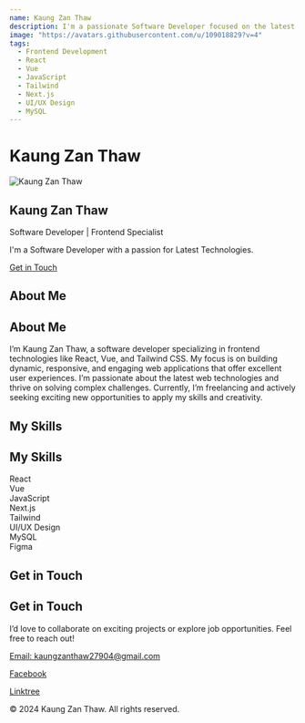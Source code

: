 ```yaml
---
name: Kaung Zan Thaw
description: I'm a passionate Software Developer focused on the latest technologies, specializing in frontend development, freelancing, and seeking new opportunities.
image: "https://avatars.githubusercontent.com/u/109018829?v=4"
tags:
  - Frontend Development
  - React
  - Vue
  - JavaScript
  - Tailwind
  - Next.js
  - UI/UX Design
  - MySQL
---
```


# Kaung Zan Thaw

<section style={{ textAlign: 'center', padding: '50px 0' }}>
  <img 
    src="https://avatars.githubusercontent.com/u/109018829?v=4" 
    alt="Kaung Zan Thaw" 
    style={{ borderRadius: '50%', width: '150px' }} 
  />
  <h1 style={{ fontSize: '2.5rem', marginTop: '20px' }}>Kaung Zan Thaw</h1>
  <p style={{ fontSize: '1.2rem', color: '#777' }}>Software Developer | Frontend Specialist</p>
  <p style={{ marginTop: '15px' }}>I'm a Software Developer with a passion for Latest Technologies.</p>
  <a href="#contact" style={{ padding: '10px 20px', backgroundColor: '#ff512f', color: 'white', borderRadius: '5px', textDecoration: 'none', display: 'inline-block', marginTop: '20px' }}>
    Get in Touch
  </a>
</section>

## About Me

<section style={{ padding: '50px 0', textAlign: 'center' }}>
  <h2 style={{ fontSize: '2rem', marginBottom: '20px' }}>About Me</h2>
  <p style={{ maxWidth: '600px', margin: '0 auto', lineHeight: '1.6' }}>
    I’m Kaung Zan Thaw, a software developer specializing in frontend technologies like React, Vue, and Tailwind CSS. 
    My focus is on building dynamic, responsive, and engaging web applications that offer excellent user experiences. 
    I’m passionate about the latest web technologies and thrive on solving complex challenges. 
    Currently, I’m freelancing and actively seeking exciting new opportunities to apply my skills and creativity.
  </p>
</section>

## My Skills

<section style={{ padding: '50px 0', textAlign: 'center' }}>
  <h2 style={{ fontSize: '2rem', marginBottom: '20px' }}>My Skills</h2>
  <div style={{ display: 'flex', justifyContent: 'center', flexWrap: 'wrap', gap: '20px' }}>
    <div style={{ padding: '20px', backgroundColor: '#333', borderRadius: '5px' }}>React</div>
    <div style={{ padding: '20px', backgroundColor: '#333', borderRadius: '5px' }}>Vue</div>
    <div style={{ padding: '20px', backgroundColor: '#333', borderRadius: '5px' }}>JavaScript</div>
    <div style={{ padding: '20px', backgroundColor: '#333', borderRadius: '5px' }}>Next.js</div>
    <div style={{ padding: '20px', backgroundColor: '#333', borderRadius: '5px' }}>Tailwind</div>
    <div style={{ padding: '20px', backgroundColor: '#333', borderRadius: '5px' }}>UI/UX Design</div>
    <div style={{ padding: '20px', backgroundColor: '#333', borderRadius: '5px' }}>MySQL</div>
    <div style={{ padding: '20px', backgroundColor: '#333', borderRadius: '5px' }}>Figma</div>
  </div>
</section>

## Get in Touch

<section id="contact" style={{ padding: '50px 0', textAlign: 'center' }}>
  <h2 style={{ fontSize: '2rem', marginBottom: '20px' }}>Get in Touch</h2>
  <p style={{ maxWidth: '600px', margin: '0 auto', lineHeight: '1.6' }}>
    I’d love to collaborate on exciting projects or explore job opportunities. Feel free to reach out!
  </p>
  <p style={{ marginTop: '20px' }}>
    <a href="mailto:kaungzanthaw27904@gmail.com" style={{ color: '#ff512f', textDecoration: 'none' }}>
      Email: kaungzanthaw27904@gmail.com
    </a>
  </p>
  <p style={{ marginTop: '10px' }}>
    <a href="https://www.facebook.com/profile.php?id=100068118046665" style={{ color: '#ff512f', textDecoration: 'none' }}>
      Facebook
    </a>
</p>

<p style={{ marginTop: '10px' }}>
    <a href="https://linktr.ee/kaungzanthaw" style={{ color: '#ff512f', textDecoration: 'none' }}>
      Linktree
    </a>
</p>
</section>

<footer style={{ padding: '20px 0', backgroundColor: '#222', textAlign: 'center', color: '#888' }}>
  <p>© 2024 Kaung Zan Thaw. All rights reserved.</p>
</footer>
